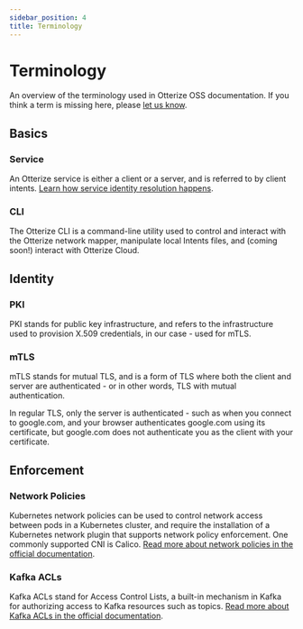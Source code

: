 ```yaml
---
sidebar_position: 4
title: Terminology
---
```


# Terminology

An overview of the terminology used in Otterize OSS documentation.
If you think a term is missing here, please [let us know](https://github.com/otterize/docs/issues/new).

## Basics

### Service
An Otterize service is either a client or a server, and is referred to by client intents. [Learn how service identity resolution happens](/service-identities).

### CLI
The Otterize CLI is a command-line utility used to control and interact with the Otterize network mapper, manipulate local Intents files, and (coming soon!) interact with Otterize Cloud.

## Identity

### PKI
PKI stands for public key infrastructure, and refers to the infrastructure used to provision X.509 credentials, in our case - used for mTLS.

### mTLS
mTLS stands for mutual TLS, and is a form of TLS where both the client and server are authenticated - or in other words, TLS with mutual authentication.

In regular TLS, only the server is authenticated - such as when you connect to google.com, and your browser authenticates google.com using its certificate, but google.com does not authenticate you as the client with your certificate.

## Enforcement

### Network Policies
Kubernetes network policies can be used to control network access between pods in a Kubernetes cluster, and require the installation of a Kubernetes network plugin that supports network policy enforcement. One commonly supported CNI is Calico. [Read more about network policies in the official documentation](https://kubernetes.io/docs/concepts/services-networking/network-policies/).

### Kafka ACLs
Kafka ACLs stand for Access Control Lists, a built-in mechanism in Kafka for authorizing access to Kafka resources such as topics. [Read more about Kafka ACLs in the official documentation](https://docs.confluent.io/platform/current/kafka/authorization.html#authorization-using-acls).